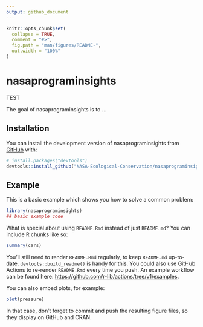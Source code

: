 ```yaml
---
output: github_document
---
```


<!-- README.md is generated from README.Rmd. Please edit that file -->

```r
knitr::opts_chunk$set(
  collapse = TRUE,
  comment = "#>",
  fig.path = "man/figures/README-",
  out.width = "100%"
)
```

# nasaprograminsights
TEST

<!-- badges: start -->
<!-- badges: end -->

The goal of nasaprograminsights is to ...

## Installation

You can install the development version of nasaprograminsights from [GitHub](https://github.com/) with:

``` r
# install.packages("devtools")
devtools::install_github("NASA-Ecological-Conservation/nasaprograminsights")
```

## Example

This is a basic example which shows you how to solve a common problem:

```r
library(nasaprograminsights)
## basic example code
```

What is special about using `README.Rmd` instead of just `README.md`? You can include R chunks like so:

```r
summary(cars)
```

You'll still need to render `README.Rmd` regularly, to keep `README.md` up-to-date. `devtools::build_readme()` is handy for this. You could also use GitHub Actions to re-render `README.Rmd` every time you push. An example workflow can be found here: <https://github.com/r-lib/actions/tree/v1/examples>.

You can also embed plots, for example:

```r
plot(pressure)
```

In that case, don't forget to commit and push the resulting figure files, so they display on GitHub and CRAN.
